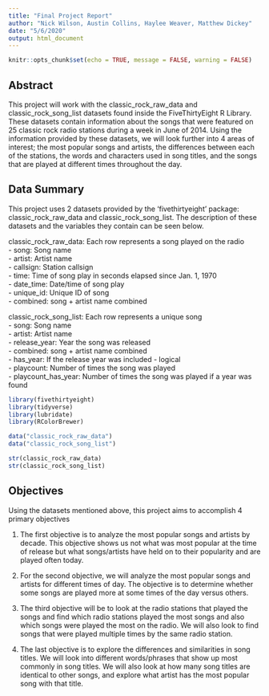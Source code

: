 ```yaml
---
title: "Final Project Report"
author: "Nick Wilson, Austin Collins, Haylee Weaver, Matthew Dickey"
date: "5/6/2020"
output: html_document
---
```


```r
knitr::opts_chunk$set(echo = TRUE, message = FALSE, warning = FALSE)
```


## Abstract

This project will work with the classic_rock_raw_data and classic_rock_song_list datasets found inside the FiveThirtyEight R Library. These datasets contain information about the songs that were featured on 25 classic rock radio stations during a week in June of 2014. Using the information provided by these datasets, we will look further into 4 areas of interest; the most popular songs and artists, the differences between each of the stations, the words and characters used in song titles, and the songs that are played at different times throughout the day. 

## Data Summary
This project uses 2 datasets provided by the ‘fivethirtyeight’ package: classic_rock_raw_data and classic_rock_song_list. The description of these datasets and the variables they contain can be seen below.  

classic_rock_raw_data: Each row represents a song played on the radio  
- song: Song name  
- artist: Artist name  
- callsign: Station callsign  
- time: Time of song play in seconds elapsed since Jan. 1, 1970  
- date_time: Date/time of song play  
- unique_id: Unique ID of song  
- combined: song + artist name combined  

classic_rock_song_list: Each row represents a unique song  
- song: Song name  
- artist: Artist name  
- release_year: Year the song was released  
- combined: song + artist name combined  
- has_year: If the release year was included - logical  
- playcount: Number of times the song was played  
- playcount_has_year: Number of times the song was played if a year was found  

```r

library(fivethirtyeight)
library(tidyverse)
library(lubridate)
library(RColorBrewer)

data("classic_rock_raw_data")
data("classic_rock_song_list")

```


```r

str(classic_rock_raw_data)
str(classic_rock_song_list)

```
  
## Objectives  

Using the datasets mentioned above, this project aims to accomplish 4 primary objectives  

1. The first objective is to analyze the most popular songs and artists by decade. This objective shows us not what was most popular at the time of release but what songs/artists have held on to their popularity and are played often today.  

2. For the second objective, we will analyze the most popular songs and artists for different times of day. The objective is to determine whether some songs are played more at some times of the day versus others.  

3. The third objective will be to look at the radio stations that played the songs and find which radio stations played the most songs and also which songs were played the most on the radio. We will also look to find songs that were played multiple times by the same radio station.  

4. The last objective is to explore the differences and similarities in song titles. We will look into different words/phrases that show up most commonly in song titles. We will also look at how many song titles are identical to other songs, and explore what artist has the most popular song with that title.  
